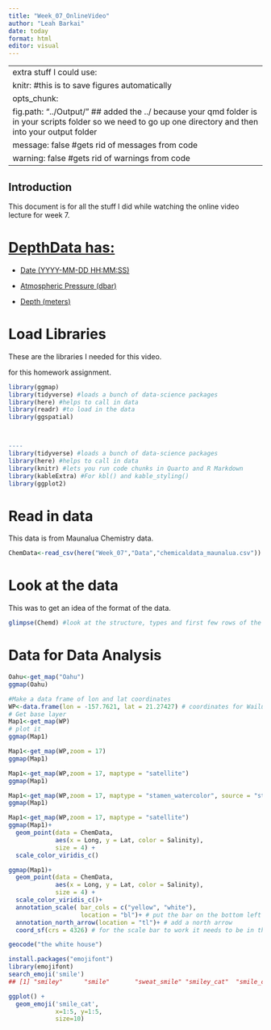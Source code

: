 ```yaml
---
title: "Week_07_OnlineVideo"
author: "Leah Barkai"
date: today
format: html
editor: visual
---
```


---
extra stuff I could use:
knitr: #this is to save figures automatically 
  opts_chunk:
    fig.path: "../Output/" ## added the ../ because your qmd folder is in your scripts folder so we need to go up one directory and then into your output folder
    message: false #gets rid of messages from code
    warning: false #gets rid of warnings from code
---

## Introduction

This document is for all the stuff I did while watching the online video lecture for week 7.

# [DepthData has:]{.underline}

-   [Date (YYYY-MM-DD HH:MM:SS)]{.underline}

-   [Atmospheric Pressure (dbar)]{.underline}

-   [Depth (meters)]{.underline}

# Load Libraries

These are the libraries I needed for this video.

for this homework assignment.

```r
library(ggmap)
library(tidyverse) #loads a bunch of data-science packages
library(here) #helps to call in data
library(readr) #to load in the data
library(ggspatial)



----
library(tidyverse) #loads a bunch of data-science packages
library(here) #helps to call in data
library(knitr) #lets you run code chunks in Quarto and R Markdown
library(kableExtra) #For kbl() and kable_styling()
library(ggplot2)


```

# Read in data

This data is from Maunalua Chemistry data.

```r
ChemData<-read_csv(here("Week_07","Data","chemicaldata_maunalua.csv")) #adding the data in
```

# Look at the data

This was to get an idea of the format of the data.

```r
glimpse(Chemd) #look at the structure, types and first few rows of the data table
```

# Data for Data Analysis

```r
Oahu<-get_map("Oahu")
ggmap(Oahu)
```

```r
#Make a data frame of lon and lat coordinates
WP<-data.frame(lon = -157.7621, lat = 21.27427) # coordinates for Wailupe
# Get base layer
Map1<-get_map(WP)
# plot it
ggmap(Map1)

Map1<-get_map(WP,zoom = 17)
ggmap(Map1)

Map1<-get_map(WP,zoom = 17, maptype = "satellite")
ggmap(Map1)

Map1<-get_map(WP,zoom = 17, maptype = "stamen_watercolor", source = "stadia")
ggmap(Map1)

Map1<-get_map(WP,zoom = 17, maptype = "satellite") 
ggmap(Map1)+
  geom_point(data = ChemData,
             aes(x = Long, y = Lat, color = Salinity),
             size = 4) +
  scale_color_viridis_c()

ggmap(Map1)+
  geom_point(data = ChemData, 
             aes(x = Long, y = Lat, color = Salinity), 
             size = 4) + 
  scale_color_viridis_c()+
  annotation_scale( bar_cols = c("yellow", "white"),
                    location = "bl")+ # put the bar on the bottom left and make the colors yellow and white
  annotation_north_arrow(location = "tl")+ # add a north arrow
  coord_sf(crs = 4326) # for the scale bar to work it needs to be in this coordinate system - this is a typical coordinate reference system for a GPS (WGS84)

geocode("the white house")

install.packages("emojifont")
library(emojifont)
search_emoji('smile')
## [1] "smiley"      "smile"       "sweat_smile" "smiley_cat"  "smile_cat"

ggplot() + 
  geom_emoji('smile_cat', 
             x=1:5, y=1:5, 
             size=10)



```
